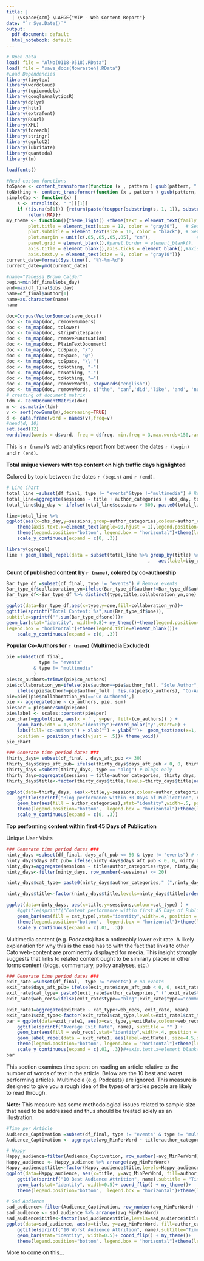 ```yaml
---
title: |
  | \vspace{4cm} \LARGE{"WIP - Web Content Report"}
date: "`r Sys.Date()`"
output:
  pdf_document: default
  html_notebook: default
---
```

```r
# Open Data
load( file = "AlNo(0118-0518).RData")
load( file = "save_docs(Nowrasteh).RData")
#Load Dependencies
library(tinytex)
library(wordcloud)
library(topicmodels)
library(googleAnalyticsR)
library(dplyr)
library(httr)
library(extrafont)
library(RCurl)
library(XML)
library(foreach)
library(stringr)
library(ggplot2)
library(lubridate)
library(quanteda)
library(tm)

loadfonts()

#Read custom functions
toSpace <- content_transformer(function (x , pattern ) gsub(pattern, " ", x))
toNothing <- content_transformer(function (x , pattern ) gsub(pattern, "", x))
simpleCap <- function(x) {
	s <- strsplit(x, " ")[[1]]
	if (!is.na(s[1])) {return(paste(toupper(substring(s, 1, 1)), substring(s, 2), sep = "", collapse = " "))} else {
		return(NA)}}
my_theme <- function(){theme_light() +theme(text = element_text(family = "Open Sans"),  
		plot.title = element_text(size = 12, color = "gray30"),   # Set up the title style
		plot.subtitle = element_text(size = 10, color = "black"), # Set up the subtitle style
		plot.margin = unit(c(.05,.05,.05,.05), "cm"),                 # Add white space at the top and left
		panel.grid = element_blank(),#panel.border = element_blank(),
		axis.title = element_blank(),axis.ticks = element_blank(),#axis.text.x = element_blank(),
		axis.text.y = element_text(size = 9, color = "gray10"))}
current_date=format(Sys.time(), "%Y-%m-%d")
current_date=ymd(current_date)

#name="Vanessa Brown Calder"
begin=min(df_final$obs_day)
end=max(df_final$obs_day)
name=df_final$author[1]
name=as.character(name)
name
```


```r
doc=Corpus(VectorSource(save_docs))
doc <- tm_map(doc, removeNumbers)
doc <- tm_map(doc, tolower)
doc <- tm_map(doc, stripWhitespace)
doc <- tm_map(doc, removePunctuation)
doc <- tm_map(doc, PlainTextDocument)
doc <- tm_map(doc, toSpace, "/")
doc <- tm_map(doc, toSpace, "@")
doc <- tm_map(doc, toSpace, "\\|")
doc <- tm_map(doc, toNothing, "-")
doc <- tm_map(doc, toNothing, "—")
doc <- tm_map(doc, toNothing, "–")
doc <- tm_map(doc, removeWords, stopwords("english"))
doc <- tm_map(doc, removeWords, c("the", "can",'did','like', 'and', 'null', 'one', 'NA', 'immigrants'))
# creating of document matrix
tdm <- TermDocumentMatrix(doc)
m <- as.matrix(tdm)
v <- sort(rowSums(m),decreasing=TRUE)
d <- data.frame(word = names(v),freq=v)
#head(d, 10)
set.seed(12)
wordcloud(words = d$word, freq = d$freq, min.freq = 3,max.words=150,random.order = FALSE,rot.per=.35,vfont=c("sans serif","plain"),colors=brewer.pal(8, "Dark2"))

```

This is `r (name)`'s web analytics report from between the dates `r (begin)` and `r (end)`.

\pagebreak

**Total unique viewers with top content on high traffic days highlighted**

Colored by topic between the dates `r (begin)` and `r (end)`.

```r
# Line Chart
total_line =subset(df_final, type != "events"&type !="multimedia") # Remove events
total_line=aggregate(sessions ~ title + author_categories + obs_day, total_line, sum)
total_line$big_day <- ifelse(total_line$sessions > 500, paste0(total_line$title,"(",as.character(total_line$obs_day),")"), "")

line=total_line %>%
ggplot(aes(x=obs_day,y=sessions,group=author_categories,colour=author_categories))+geom_line()+
	theme(axis.text.x=element_text(angle=90,hjust = 1),legend.position="none")+my_theme()+
	theme(legend.position="bottom", legend.box = "horizontal")+theme(legend.title=element_blank())+
	scale_y_continuous(expand = c(0, .3))

library(ggrepel)
line + geom_label_repel(data = subset(total_line %>% group_by(title) %>% top_n(n=10, wt=big_day))
												    ,	aes(label=big_day), size=4)+ theme(legend.position = "None")   # label

```

\pagebreak

**Count of published content by `r (name)`, colored by co-authorship**

```r
Bar_type_df =subset(df_final, type != "events") # Remove events
Bar_type_df$collaboration_yn=ifelse(Bar_type_df$author!=Bar_type_df$author_full & length(Bar_type_df$author_full)!=0, "Co-Authored", ifelse(Bar_type_df$author==Bar_type_df$author_full, "Sole Author",0))
Bar_type_df<-Bar_type_df %>% distinct(type,title,collaboration_yn,one)

ggplot(data=Bar_type_df,aes(x=type,y=one,fill=collaboration_yn))+
ggtitle(sprintf("Total Content: %s",sum(Bar_type_df$one)), 
subtitle=sprintf("",sum(Bar_type_df$one)))+
geom_bar(stat="identity", width=0.8)+ my_theme()+theme(legend.position="bottom", 
legend.box = "horizontal")+theme(legend.title=element_blank())+
	scale_y_continuous(expand = c(0, .3)) 

```

**Popular Co-Authors for `r (name)` (Multimedia Excluded)**

```r
pie =subset(df_final, 
		  	type != "events"
		  & type != "multimedia"
		  )
pie$co_authors=trimws(pie$co_authors)
pie$collaboration_yn=ifelse(pie$author==pie$author_full, "Sole Author",
	ifelse(pie$author!=pie$author_full | !is.na(pie$co_authors), "Co-Authored",0))
pie=pie[(pie$collaboration_yn)=='Co-Authored',]
pie <- aggregate(one ~ co_authors, pie, sum)
pie$per = pie$one/sum(pie$one)
pie$label <- scales::percent(pie$per)
pie_chart=ggplot(pie, aes(x = '', y=per, fill=(co_authors)) ) +
	geom_bar(width = 1,stat="identity")+coord_polar("y",start=0) +
	labs(fill='co-authors') + xlab("") + ylab("")+  geom_text(aes(x=1, label=label), 
	position = position_stack(vjust = .5))+ theme_void()
pie_chart
```
\pagebreak


```r
### Generate time period dates ###
thirty_days= subset(df_final , days_aft_pub <= 30)
thirty_days$days_aft_pub= ifelse(thirty_days$days_aft_pub < 0, 0, thirty_days$days_aft_pub)
thirty_days =subset(thirty_days, type == "blog") # blogs only
thirty_days=aggregate(sessions ~ title+author_categories, thirty_days, sum)
thirty_days$title<-factor(thirty_days$title,levels=thirty_days$title[order(thirty_days$sessions)])

ggplot(data=thirty_days, aes(x=title,y=sessions,colour=author_categories) ) +
	ggtitle(sprintf("Blog performance within 30 Days of Publication", name))+ #,subtitle = "Unique User Views" ) +
	geom_bar(aes(fill = author_categories),stat="identity",width=.5, position = "dodge")+coord_flip()+my_theme()+ 
	theme(legend.position="bottom",  legend.box = "horizontal")+theme(legend.title=element_blank()) +
	scale_y_continuous(expand = c(0, .3))
```

\pagebreak

**Top performing content within first 45 Days of Publication**

Unique User Visits

```r
### Generate time period dates ###
ninty_days =subset(df_final, days_aft_pub <= 50 & type != "events") # no events
ninty_days$days_aft_pub= ifelse(ninty_days$days_aft_pub < 0, 0, ninty_days$days_aft_pub)
ninty_days=aggregate(sessions ~ title+author_categories+type, ninty_days, sum)
ninty_days<-filter(ninty_days, row_number(-sessions) <= 20)

ninty_days$cat_type= paste0(ninty_days$author_categories," (",ninty_days$type,")")

ninty_days$title<-factor(ninty_days$title,levels=ninty_days$title[order(ninty_days$sessions)])

ggplot(data=ninty_days, aes(x=title,y=sessions,colour=cat_type) ) +
	#ggtitle(sprintf("Content performance within first 45 Days of Publication", name), subtitle = "Unique User Visits" ) +
	geom_bar(aes(fill = cat_type),stat="identity",width=.4, position = "dodge")+coord_flip()+my_theme()+ 
	theme(legend.position="bottom",  legend.box = "horizontal")+theme(legend.title=element_blank()) +
	scale_y_continuous(expand = c(.01, .3))
```

\pagebreak
Multimedia content (e.g. Podcasts) has a noticeably lower exit rate.  A likely explanation for why this is the case has to with the fact that links to other Cato web-content are prominently displayed for media.  This insight strongly suggests that links to related content ought to be similarly placed in other forms content (blogs, commentary, policy analyses, etc.)

```r
### Generate time period dates ###
exit_rate =subset(df_final,  type != "events") # no events
exit_rate$days_aft_pub= ifelse(exit_rate$days_aft_pub < 0, 0, exit_rate$days_aft_pub)
exit_rate$cat_type= paste0(exit_rate$author_categories," (",exit_rate$type,")")
exit_rate$web_recs=ifelse(exit_rate$type=="blog"|exit_rate$type=="commentary"|exit_rate$type=="policy analysis"|exit_rate$type=="tax budget bulletin", "No","Yes")

exit_rate1=aggregate(exitRate ~ cat_type+web_recs, exit_rate, mean)
exit_rate1$cat_type<-factor(exit_rate1$cat_type,levels=exit_rate1$cat_type[order(exit_rate1$exitRate)])
bar = ggplot(data=exit_rate1, aes(x=cat_type,y=exitRate,colour=web_recs) ) +
	ggtitle(sprintf("Average Exit Rate", name), subtitle = "" ) +
	geom_bar(aes(fill = web_recs),stat="identity",width=.4, position = "dodge")+my_theme() +
	geom_label_repel(data = exit_rate1,	aes(label=exitRate), size=4.5,show_guide=F)+ theme(legend.position = "None")+coord_flip()+
	theme(legend.position="bottom", legend.box = "horizontal")+theme(legend.title=element_blank()) +
	scale_y_continuous(expand = c(.01, .3))#+axis.text.x=element_blank()
bar

```
\pagebreak

This section examines time spent on reading an article relative to the number of words of text in the article.  Below are the 10 best and worst performing articles.  Multimedia (e.g. Podcasts) are ignored. This measure is designed to give you a rough idea of the types of articles people are likely to read through. 

**Note:** This measure has some methodological issues related to sample size that need to be addressed and thus should be treated solely as an illustration.  

```r
#Time per Article
Audience_Captivation =subset(df_final, type != "events" & type != "multimedia") # Remove Events and Multimedia
Audience_Captivation <- aggregate(avg_MinPerWord ~ title+author_categories, Audience_Captivation, mean)

# Happy
Happy_audience=filter(Audience_Captivation, row_number(-avg_MinPerWord) <= 10)
Happy_audience <- Happy_audience %>% arrange(avg_MinPerWord)
Happy_audience$title<-factor(Happy_audience$title,levels=Happy_audience$title[order(Happy_audience$avg_MinPerWord)])
ggplot(data=Happy_audience, aes(x=title, y=avg_MinPerWord, fill=author_categories) ) +
	ggtitle(sprintf("10 Best Audience Attrition", name),subtitle = "Time Spent per Word in Aticle Text" ) +
	geom_bar(stat="identity", width=0.5)+ coord_flip() + my_theme()+ 
	theme(legend.position="bottom",  legend.box = "horizontal")+theme(legend.title=element_blank()) 
```

```r
# Sad Audience
sad_audience<-filter(Audience_Captivation, row_number(avg_MinPerWord) <= 10)
sad_audience <- sad_audience %>% arrange(avg_MinPerWord)
sad_audience$title<-factor(sad_audience$title,levels=sad_audience$title[order(sad_audience$avg_MinPerWord)])
ggplot(data=sad_audience, aes(x=title, y=avg_MinPerWord, fill=author_categories))+
	ggtitle(sprintf("10 Worst Audience Attrition", name),subtitle="Time Spent per Word in Aticle Text")+
	geom_bar(stat="identity", width=0.5)+ coord_flip() + my_theme()+
	theme(legend.position="bottom", legend.box = "horizontal")+theme(legend.title=element_blank())

```

More to come on this...
